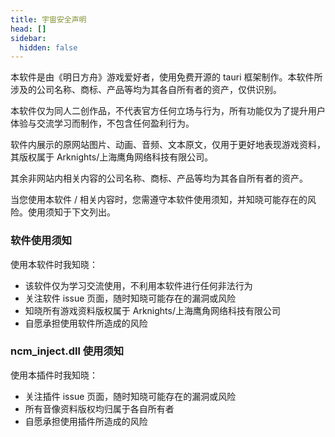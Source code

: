 ```yaml
---
title: 宇宙安全声明
head: []
sidebar:
  hidden: false
---
```


本软件是由《明日方舟》游戏爱好者，使用免费开源的 tauri 框架制作。本软件所涉及的公司名称、商标、产品等均为其各自所有者的资产，仅供识别。

本软件仅为同人二创作品，不代表官方任何立场与行为，所有功能仅为了提升用户体验与交流学习而制作，不包含任何盈利行为。

软件内展示的原网站图片、动画、音频、文本原文，仅用于更好地表现游戏资料，其版权属于 Arknights/上海鹰角网络科技有限公司。

其余非网站内相关内容的公司名称、商标、产品等均为其各自所有者的资产。

当您使用本软件 / 相关内容时，您需遵守本软件使用须知，并知晓可能存在的风险。使用须知于下文列出。

### 软件使用须知

使用本软件时我知晓：

- 该软件仅为学习交流使用，不利用本软件进行任何非法行为
- 关注软件 issue 页面，随时知晓可能存在的漏洞或风险
- 知晓所有游戏资料版权属于 Arknights/上海鹰角网络科技有限公司
- 自愿承担使用软件所造成的风险

### ncm_inject.dll 使用须知

使用本插件时我知晓：

- 关注插件 issue 页面，随时知晓可能存在的漏洞或风险
- 所有音像资料版权均归属于各自所有者
- 自愿承担使用插件所造成的风险
